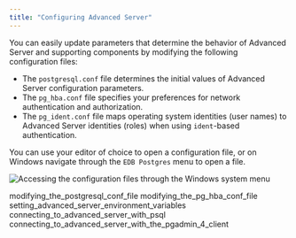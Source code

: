 ```yaml
---
title: "Configuring Advanced Server"
---
```


You can easily update parameters that determine the behavior of Advanced Server and supporting components by modifying the following configuration files:

  - The `postgresql.conf` file determines the initial values of Advanced Server configuration parameters.
  - The `pg_hba.conf` file specifies your preferences for network authentication and authorization.
  - The `pg_ident.conf` file maps operating system identities (user names) to Advanced Server identities (roles) when using `ident`-based authentication.

You can use your editor of choice to open a configuration file, or on Windows navigate through the `EDB Postgres` menu to open a file.

![*Accessing the configuration files through the Windows system menu*](../images/accessing_configuration_files.png)

<div class="toctree" data-maxdepth="3">

modifying_the_postgresql_conf_file modifying_the_pg_hba_conf_file setting_advanced_server_environment_variables connecting_to_advanced_server_with_psql connecting_to_advanced_server_with_the_pgadmin_4_client

</div>
